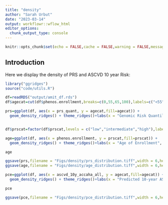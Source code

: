 ```yaml
---
title: "density"
author: "Sarah Urbut"
date: "2023-03-14"
output: workflowr::wflow_html
editor_options:
  chunk_output_type: console
---
```




```r
knitr::opts_chunk$set(echo = FALSE,cache = FALSE,warning = FALSE,message = FALSE,message = FALSE,warning = FALSE)
```

## Introduction

Here we display the density of PRS and ASCVD 10 year Risk:

```r
library("ggridges")
source("code/utils.R")

df=readRDS("output/amit_df.rds")
df$agecat=cut(df$phenos.enrollment,breaks=c(0,55,65,100),labels=c("<55","55-65",">65"))

prs=ggplot(df, aes(x = prs_quant, y = agecat,fill=agecat)) + 
  geom_density_ridges() + theme_ridges()+labs(x = "Genomic Risk Quantile", y = "Density",fill="Age Category")+scale_fill_futurama()+theme_classic()


df$prscat=factor(df$prscat,levels = c("low","intermediate","high"),labels=c("<20%","20-80%",">80%"))

age=ggplot(df, aes(x = phenos.enrollment, y = prscat,fill=prscat)) + 
  geom_density_ridges() + theme_ridges()+labs(x = "Age of Enrollment", y = "Density",fill="PRS Category")+scale_fill_jama()+theme_classic()

age

```

```r
ggsave(prs,filename = "Figs/density/prs_distribution.tiff",width = 6,height = 3,dpi=300)
ggsave(age,filename = "Figs/density/age_distribution.tiff",width = 6,height = 3,dpi=300)
```

```r

pce=ggplot(df, aes(x = ascvd_10y_accaha_all, y = agecat,fill=agecat)) + 
  geom_density_ridges() + theme_ridges()+labs(x = "Predicted 10-year ASCVD Percentile ", y = "Density",fill="Age Category")+scale_fill_futurama()+xlim(0,40)+theme_classic()

pce
```

```r
ggsave(pce,filename = "Figs/density/pce_distribution.tiff",width = 6,height = 3,dpi=300)
```


